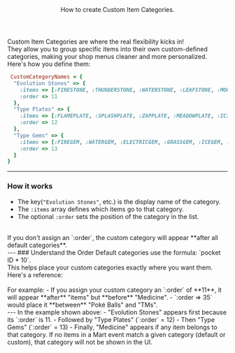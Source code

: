 <Header title="Custom Item Categories">
  How to create Custom Item Categories.
</Header>
Custom Item Categories are where the real flexibility kicks in!
<br/>They allow you to group specific items into their own custom-defined categories, making your shop menus cleaner and more personalized.
<br/>
Here's how you define them:

```ruby
 CustomCategoryNames = {
  "Evolution Stones" => { 
    :items => [:FIRESTONE, :THUNDERSTONE, :WATERSTONE, :LEAFSTONE, :MOONSTONE, :SUNSTONE, :DUSKSTONE, :DAWNSTONE, :SHINYSTONE, :ICESTONE],
    :order => 11
  },
  "Type Plates" => {
    :items => [:FLAMEPLATE, :SPLASHPLATE, :ZAPPLATE, :MEADOWPLATE, :ICICLEPLATE, :FISTPLATE, :TOXICPLATE, :EARTHPLATE, :SKYPLATE, :MINDPLATE, :INSECTPLATE, :STONEPLATE, :SPOOKYPLATE, :DRACOPLATE, :DREADPLATE, :IRONPLATE, :PIXIEPLATE],
    :order => 12
  },
  "Type Gems" => {
    :items => [:FIREGEM, :WATERGEM, :ELECTRICGEM, :GRASSGEM, :ICEGEM, :FIGHTINGGEM, :POISONGEM, :GROUNDGEM, :FLYINGGEM, :PSYCHICGEM, :BUGGEM, :ROCKGEM, :GHOSTGEM, :DRAGONGEM, :DARKGEM, :STEELGEM, :FAIRYGEM, :NORMALGEM],
    :order => 13
  }
}
```
---
### How it works 
- The key(`"Evolution Stones"`, etc.) is the display name of the category.
- The `:items` array defines which items go to that category.
- The optional `:order` sets the position of the category in the list.
<br/>
If you don't assign an `:order`, the custom category will appear **after all default categories**.
<br/>
---
### Understand the Order
Default categories use the formula: `pocket ID * 10`.
<br/>This helps place your custom categories exactly where you want them.
<br/>Here's a reference:
<br/>
<Table
  headers={["Category", "Order"]}
  alignment={["center", "center"]}
  rows={[
    ["Items", 10],
    ["Medicine", 20],
    ["Poké Balls", 30],
    ["TMs & HMs", 40],
    ["Berries", 50],
    ["Mail", 60],
    ["Battle Items", 70],
    ["Key Items", 80]
  ]}
/>
<br/>
For example:
- If you assign your custom category an `:order` of **11**, it will appear **after** "items" but **before** "Medicine".
- `:order => 35` would place it **between** "Poké Balls" and "TMs".
<br/>
---

<ImageWithCaption src="/images/documentation/poke-market/Custom Item Categories.png" caption="Custom Item Categories" align="left"/>
In the example shown above:
- "Evolution Stones" appears first because its `:order` is 11.
- Followed by "Type Plates" (`:order` = 12)
- Then "Type Gems" (`:order` = 13)
- Finally, "Medicine" appears if any item belongs to that category.

<Callout type="hint">
  If no items in a Mart event match a given category (default or custom), that category will not be shown in the UI.
</Callout>